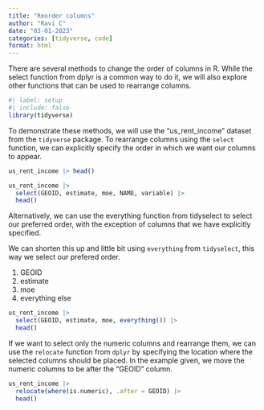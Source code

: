 ```yaml
---
title: "Reorder columns"
author: "Ravi C"
date: "03-01-2023"
categories: [tidyverse, code]
format: html
---
```


There are several methods to change the order of columns in R. While the select function from dplyr is a common way to do it, we will also explore other functions that can be used to rearrange columns.

```r
#| label: setup
#| include: false
library(tidyverse)
```

To demonstrate these methods, we will use the "us_rent_income" dataset from the `tidyverse` package. To rearrange columns using the `select` function, we can explicitly specify the order in which we want our columns to appear.

```r
us_rent_income |> head()
```

```r
us_rent_income |>
  select(GEOID, estimate, moe, NAME, variable) |>
  head()
```

Alternatively, we can use the everything function from tidyselect to select our preferred order, with the exception of columns that we have explicitly specified.

We can shorten this up and little bit using `everything` from  `tidyselect`, this way we select our prefered order.

1. GEOID
2. estimate
3. moe
4. everything else

```r
us_rent_income |>
  select(GEOID, estimate, moe, everything()) |>
  head()
```

If we want to select only the numeric columns and rearrange them, we can use the `relocate` function from `dplyr` by specifying the location where the selected columns should be placed. In the example given, we move the numeric columns to be after the "GEOID" column.

```r
us_rent_income |>
  relocate(where(is.numeric), .after = GEOID) |>
  head()
```